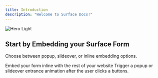 ```yaml
---
title: Introduction
description: "Welcome to Surface Docs!"
---
```


<img className="block" src="/images/hero.webp" alt="Hero Light" />

## Start by Embedding your Surface Form

Choose between popup, slideover, or inline embedding options.

<CardGroup cols={2}>
  <Card title="Inline Embed" href="surface-forms/embed/inline">
    Embed your form inline with the rest of your website
  </Card>
  <Card title="Popup / Slideover" href="surface-forms/embed/popup-slideover">
    Trigger a popup or slideover entrance animation after the user clicks a
    buttons.
  </Card>
</CardGroup>
